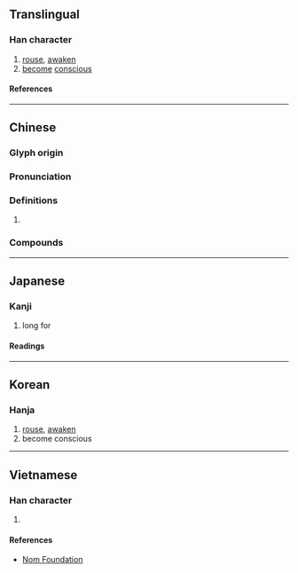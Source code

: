 {{character info/new}}
==Translingual==

===Han character===
{{Han char|rn=61|rad=心|as=12|sn=15|four=96096|canj=PAYF|ids=⿰忄景}}

# [[rouse]], [[awaken]]
# [[become]] [[conscious]]

====References====
{{Han ref|kx=0403.360|dkj=11256|dj=0744.050|hdz=42354.060|uh=61AC}}

----

==Chinese==
{{zh-forms}}

===Glyph origin===
{{Han etym}}

===Pronunciation===
{{zh-pron
|m=jǐng
|c=ging2,gwing2
|h=
|md=
|mn=qz,tw,xm,zz:kéng
|w=
|mc=y
|oc=y
|cat=
}}

===Definitions===
{{zh-hanzi}}

# {{rfdef|lang=zh}}

===Compounds===
{{zh-der|憬悟|憬然赴目|憬然|憧憬}}

----

==Japanese==

===Kanji===
{{ja-kanji|grade=|rs=心12}}

# long for

====Readings====
{{ja-readings
|goon=きょう
|kanon=けい
|kun=あこが-れる, さとる
}}

----

==Korean==

===Hanja===
{{ko-hanja|hangeul=[[경]]|eumhun=|rv=gyeong|mr=kyŏng|y=keyng}}

# [[rouse]], [[awaken]]
# become conscious

----

==Vietnamese==

===Han character===
{{vi-readings|rs=心12|reading=cảnh}}

# {{defn|lang=vi|sort=心12}}

====References====
* [http://nomfoundation.org/common/nom_details.php?codepoint=61ac Nom Foundation]
